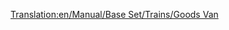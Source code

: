 [[Translation:en/Manual/Base Set/Trains/Goods Van]]
{{nl/Manual/Base Set/Trains/Wagons|Naam=Goederenwagon
|Afbeelding=[[File:en/Manual/Base Set/Trains/Goodsvan.png]]
|NormaalKosten=£1,484 ($2,968)
|NormaalGewicht=21 / 33 t
|NormalCapaciteit=25 crates of goods
|MonoKosten=£1,484 ($2,968)
|MonoGewicht=21 / 36 t
|MonoCapaciteit=30 crates of goods
|MagKosten=£1,484 ($2,968)
|MagGewicht=21 / 37 t
|MagCapaciteit=32 crates of goods
|Omschrijving=[[en/Manual/Base Set/Trains/Goods Van]] is suited to [[en/Manual/Base Set/Cargos/Goods]]. This wagon is available in [[en/Manual/Climates#temperate | Temperate]], [[en/Manual/Climates#sub-arctic | Sub-Arctic]] and [[en/Manual/Climates#sub-tropical | Sub-Tropical]] climates.
}}